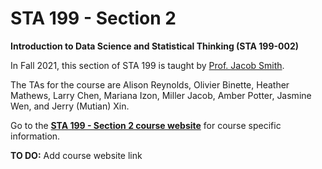 # STA 199 - Section 2 {#sta199-2 .unnumbered}

**Introduction to Data Science and Statistical Thinking (STA 199-002)**

In Fall 2021, this section of STA 199 is taught by [Prof. Jacob Smith](https://scholars.duke.edu/person/jacob.f.smith).

The TAs for the course are Alison Reynolds, Olivier Binette, Heather Mathews, Larry Chen, Mariana Izon, Miller Jacob, Amber Potter, Jasmine Wen, and Jerry (Mutian) Xin.

Go to the [**STA 199 - Section 2 course website**]() for course specific information.

**TO DO:** Add course website link
